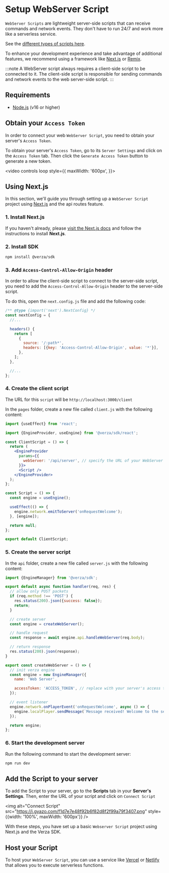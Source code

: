 # Setup WebServer Script

`WebServer Scripts` are lightweight server-side scripts that can receive commands and network events. They don't have to run 24/7 and work more like a serverless service.

See the [different types of scripts here](/concepts/scripts).

To enhance your development experience and take advantage of additional features, we recommend using a framework like [Next.js](https://nextjs.org/) or [Remix](https://remix.run/).

:::note
A WebServer script always requires a client-side script to be connected to it. The client-side script is responsible for sending commands and network events to the web server-side script.
:::

## Requirements

- [Node.js](https://nodejs.org/en/) (v16 or higher)

## Obtain your `Access Token`

In order to connect your web `WebServer Script`, you need to obtain your server's `Access Token`.

To obtain your server's `Access Token`, go to its `Server Settings` and click on the `Access Token` tab. Then click the `Generate Access Token` button to generate a new token.

<video
  controls
  loop
  style={{
    maxWidth: '600px',
  }}>
  <source src="https://i.gyazo.com/9a45f515b716c301f4b932e3adfb6146.mp4" />
</video>

## Using Next.js

In this section, we'll guide you through setting up a `WebServer Script` project using [Next.js](https://nextjs.org/) and the api routes feature.

### 1. Install Next.js

If you haven't already, please [visit the Next.js docs](https://nextjs.org/docs/getting-started) and follow the instructions to install **Next.js**.

### 2. Install SDK

```bash
npm install @verza/sdk
```

### 3. Add `Access-Control-Allow-Origin` header

In order to allow the client-side script to connect to the server-side script, you need to add the `Access-Control-Allow-Origin` header to the server-side script.

To do this, open the `next.config.js` file and add the following code:

```js title="next.config.js"
/** @type {import('next').NextConfig} */
const nextConfig = {
  //...

  headers() {
    return [
      {
        source: '/:path*',
        headers: [{key: 'Access-Control-Allow-Origin', value: '*'}],
      },
    ];
  },

  //...
};
```

### 4. Create the client script

The URL for this `script` will be `http://localhost:3000/client`

In the `pages` folder, create a new file called `client.js` with the following content:

```jsx title="client.js"
import {useEffect} from 'react';

import {EngineProvider, useEngine} from '@verza/sdk/react';

const ClientScript = () => {
  return (
    <EngineProvider
      params={{
        webServer: '/api/server', // specify the URL of your WebServer script
      }}>
      <Script />
    </EngineProvider>
  );
};

const Script = () => {
  const engine = useEngine();

  useEffect(() => {
    engine.network.emitToServer('onRequestWelcome');
  }, [engine]);

  return null;
};

export default ClientScript;
```

### 5. Create the server script

In the `api` folder, create a new file called `server.js` with the following content:

```jsx title="server.js"
import {EngineManager} from '@verza/sdk';

export default async function handler(req, res) {
  // allow only POST packets
  if (req.method !== 'POST') {
    res.status(200).json({success: false});
    return;
  }

  // create server
  const engine = createWebServer();

  // handle request
  const response = await engine.api.handleWebServer(req.body);

  // return response
  res.status(200).json(response);
}

export const createWebServer = () => {
  // init verza engine
  const engine = new EngineManager({
    name: 'Web Server',

    accessToken: 'ACCESS_TOKEN', // replace with your server's access token
  });

  // event listener
  engine.network.onPlayerEvent('onRequestWelcome', async () => {
    engine.localPlayer.sendMessage(`Message received! Welcome to the server!`);
  });

  return engine;
};
```

### 6. Start the development server

Run the following command to start the development server:

```bash
npm run dev
```

## Add the Script to your server

To add the Script to your server, go to the **Scripts** tab in your **Server's Settings**. Then, enter the URL of your script and click on `Connect Script`

<img
  alt="Connect Script"
  src="https://i.gyazo.com/f1d7e7e48f92b6f82d8f2f99a79f3407.png"
  style={{width: '100%', maxWidth: '600px'}}
/>

With these steps, you have set up a basic `Webserver Script` project using Next.js and the Verza SDK.

## Host your Script

To host your `WebServer Script`, you can use a service like [Vercel](https://vercel.com) or [Netlify](https://netlify.com) that allows you to execute serverless functions.
